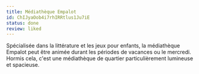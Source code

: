 ```yaml
---
title: Médiathèque Empalot
id: ChIJyaOob4i7rhIRRtlus1Ju7iE
status: done
review: liked
---
```


Spécialisée dans la littérature et les jeux pour enfants, la médiathèque Empalot peut être animée durant les périodes de vacances ou le mercredi. Hormis cela, c'est une médiathèque de quartier particulièrement lumineuse et spacieuse.
